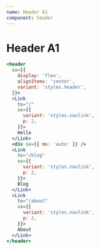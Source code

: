 ```yaml
---
name: Header A1
component: header
---
```


# Header A1

```jsx live
<header
  sx={{
    display: 'flex',
    alignItems: 'center',
    variant: 'styles.header',
  }}>
  <Link
    to="/"
    sx={{
      variant: 'styles.navlink',
      p: 2,
    }}>
    Hello
  </Link>
  <div sx={{ mx: 'auto' }} />
  <Link
    to="/blog"
    sx={{
      variant: 'styles.navlink',
      p: 2,
    }}>
    Blog
  </Link>
  <Link
    to="/about"
    sx={{
      variant: 'styles.navlink',
      p: 2,
    }}>
    About
  </Link>
</header>
```
